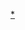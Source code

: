 {{Navbox
|name=香港島規劃分區
|title=[[香港島|香港島規劃分區]]
|image=
|state={{{state<includeonly>|collapsed</includeonly>}}}

|group1=[[香港島]]

|list1= {{nowrap begin}}H1 [[堅尼地城]]及[[摩星嶺 (香港)|摩星嶺]] {{ww}}H3 [[西營盤]]及[[上環]]{{ww}}H4 [[中區 (香港)|中區]]{{ww}}H5 [[灣仔]]{{ww}}H6 [[銅鑼灣]] {{ww}}H7 [[跑馬地|黃泥涌]]{{ww}}H8 [[北角]] {{ww}}H9 [[筲箕灣]]{{ww}}H10 [[薄扶林]] {{ww}}H11 [[半山區]]西部{{ww}}H12 半山區東部{{ww}}H13 [[渣甸山]]及[[黃泥涌峽]]{{ww}}H14 [[太平山 (香港)|山頂]]區 {{ww}}H15 [[香港仔]]及[[鴨脷洲]]{{ww}}H17 [[壽臣山]]及[[淺水灣]] {{ww}}H18 [[大潭 (香港)|大潭]]及[[石澳]]{{ww}}H19 [[赤柱]]{{ww}}H20 [[柴灣]]{{ww}}H21 [[鰂魚涌]]{{ww}}H24 [[中區 (香港)|中區]]（擴展部分）{{ww}}H25 [[灣仔北]]{{nowrap end}}
}}<noinclude>
[[Category:香港行政區劃|*]]
</noinclude>